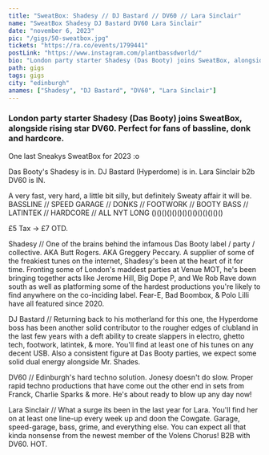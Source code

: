 ---
title: "SweatBox: Shadesy // DJ Bastard // DV60 // Lara Sinclair"
name: "SweatBox Shadesy DJ Bastard DV60 Lara Sinclair"
date: "november 6, 2023"
pic: "/gigs/50-sweatbox.jpg"
tickets: "https://ra.co/events/1799441"
postLink: "https://www.instagram.com/plantbassdworld/"
bio: "London party starter Shadesy (Das Booty) joins SweatBox, alongside rising star DV60. Perfect for fans of bassline, donk and hardcore."
path: gigs
tags: gigs
city: "edinburgh"
anames: ["Shadesy", "DJ Bastard", "DV60", "Lara Sinclair"]
---

### London party starter Shadesy (Das Booty) joins SweatBox, alongside rising star DV60. Perfect for fans of bassline, donk and hardcore.

One last Sneakys SweatBox for 2023 :o

Das Booty's Shadesy is in. DJ Bastard (Hyperdome) is in. Lara Sinclair b2b DV60 is IN.

A very fast, very hard, a little bit silly, but definitely Sweaty affair it will be. BASSLINE // SPEED GARAGE // DONKS // FOOTWORK // BOOTY BASS // LATINTEK // HARDCORE // ALL NYT LONG ()()()()()()()()()()()()()()

£5 Tax -> £7 OTD.

Shadesy //
One of the brains behind the infamous Das Booty label / party / collective. AKA Butt Rogers. AKA Greggery Peccary. A supplier of some of the freakiest tunes on the internet, Shadesy's been at the heart of it for time. Fronting some of London's maddest parties at Venue MOT, he's been bringing together acts like Jerome Hill, Big Dope P, and We Rob Rave down south as well as platforming some of the hardest productions you're likely to find anywhere on the co-inciding label. Fear-E, Bad Boombox, & Polo Lilli have all featured since 2020.

DJ Bastard //
Returning back to his motherland for this one, the Hyperdome boss has been another solid contributor to the rougher edges of clubland in the last few years with a deft ability to create slappers in electro, ghetto tech, footwork, latintek, & more. You'll find at least one of his tunes on any decent USB. Also a consistent figure at Das Booty parties, we expect some solid dual energy alongside Mr. Shades.

DV60 //
Edinburgh's hard techno solution. Jonesy doesn't do slow. Proper rapid techno productions that have come out the other end in sets from Franck, Charlie Sparks & more. He's about ready to blow up any day now!

Lara Sinclair //
What a surge its been in the last year for Lara. You'll find her on at least one line-up every week up and doon the Cowgate. Garage, speed-garage, bass, grime, and everything else. You can expect all that kinda nonsense from the newest member of the Volens Chorus! B2B with DV60. HOT.
